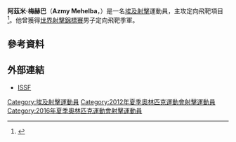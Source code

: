 {{Infobox sportsperson
| name           = 阿茲米·梅赫巴<br />''Azmy Mehelba''
| image          = 
| caption        = 
| birth_name     = 
| fullname       = 
| nickname       = 
| nationality    = 
| residence      = 
| birth_date     = {{birth date and age|1991|3|26|df=yes}}
| birth_place    = [[埃及|埃及]][[亞歷山大港|亞歷山大港]]
| death_date     = 
| death_place    = 
| height         = {{height|m=1.72}}
| weight         = {{weight|kg=80}}
| website        = 
| country        = {{EGY}}
| sport          = [[射擊|射擊]]
| event          = 定向飛靶
| olympics       = 
| show-medals    = yes
| medaltemplates = 
{{MedalSport|男子[[射擊|射擊]]}}
{{MedalCountry|{{EGY}}}}
{{MedalCompetition|[[世界射擊錦標賽|世界射擊錦標賽]]}}
{{MedalBronze|[[2014年世界射擊錦標賽|2014年 -{zh-hans:格拉纳达;zh-hk:格蘭納達;zh-tw:格拉納達;}-]]|定向飛靶}}
{{MedalCompetition|[[非洲射擊錦標賽|非洲射擊錦標賽]]}}
{{MedalGold|[[2011年非洲射擊錦標賽|2011年 拉巴特]]|定向飛靶}}
{{MedalGold|[[2014年非洲射擊錦標賽|2014年 開羅]]|定向飛靶}}
}}
'''阿茲米·梅赫巴'''（'''Azmy Mehelba'''，{{bd|1991年|3月26日|catIdx=Mehelba, Azmy}}）是一名[[埃及|埃及]][[射擊|射擊]]運動員，主攻定向飛靶項目<ref>{{cite web|url=http://www.issf-sports.org/athletes/athlete.ashx?personissfid=SHEGYM2603199101 |title=Azmy Mehelba |publisher=ISSF |date=2016-05-12 |accessdate=2016-05-12 }}</ref>。他曾獲得[[世界射擊錦標賽|世界射擊錦標賽]]男子定向飛靶季軍。

== 參考資料 ==
{{Reflist}}

== 外部連結 ==
* [http://www.issf-sports.org/athletes/athlete.ashx?personissfid=SHEGYM2603199101 ISSF]

{{Egypt-stub}}

{{DEFAULTSORT:Mehelba, Azmy}}
[[Category:埃及射擊運動員|Category:埃及射擊運動員]]
[[Category:2012年夏季奧林匹克運動會射擊運動員|Category:2012年夏季奧林匹克運動會射擊運動員]]
[[Category:2016年夏季奧林匹克運動會射擊運動員|Category:2016年夏季奧林匹克運動會射擊運動員]]